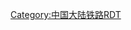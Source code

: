 {{Routemap|title=大临铁路|inline=<includeonly>1</includeonly>|style=width:320px;|map=
CONTg~~ ~~ ~~{{RoutemapRoute|Licon=u|[[广大铁路]]往{{站|广通}}}}
\ABZg+l\CONTfq~~ ~~ ~~{{RoutemapRoute|Licon=r|[[昆楚大铁路]]往{{站|昆明}}}}
DST~~ ~~'''[[大理东站|大理东]]'''
CONTgq\ABZgr+r\~~ ~~ ~~{{RoutemapRoute|Licon=l|[[滇藏铁路]]往{{站|丽江}}、{{站|拉萨}}}}
BHF~~ ~~'''[[大理站|大理]]'''
exCONTgq\eABZgr\~~ ~~ ~~{{RoutemapRoute|Licon=l|[[大瑞铁路]]往{{站|瑞丽}}}}
TUNNEL1~~ ~~大麦地隧道
BST~~ ~~[[五茂林站|五茂林]]
BST~~ ~~[[大仓站|大仓]]
HST~~ ~~[[巍山站|巍山]]
WASSERq\hKRZWae\WASSERq~~ ~~ ~~礼社江桥
BST~~ ~~[[安乐站|安乐]]
TUNNEL1~~ ~~林保山隧道
HST~~ ~~[[南涧站|南涧]]
BST~~ ~~[[六五谷站|六五谷]]
TUNNEL1~~ ~~杏子山隧道
BST~~ ~~[[若巴谷站|若巴谷]]
TUNNEL1~~ ~~新华隧道
WASSERq\hKRZWae\WASSERq~~ ~~ ~~澜沧江大桥
BST~~ ~~[[小湾东站|小湾东]]
BST~~ ~~[[腰街站|腰街]]
TUNNEL1~~ ~~红豆山隧道
BST~~ ~~[[张家山站|张家山]]
WASSERq\hKRZWae\WASSERq~~ ~~ ~~罗闸河桥
BST~~ ~~[[罗闸河站|罗闸河]]
HST~~ ~~[[云县站|云县]] 
TUNNEL1~~ ~~白石头隧道
BST~~ ~~[[头道水站|头道水]]
BST~~ ~~[[杨家村站|杨家村]] 
BST~~ ~~[[丫口寨站|丫口寨]]
BST~~ ~~[[息铺站|息铺]] 
KBHFe~~ ~~'''[[临沧站|临沧]]'''
|bottom={{navbar|大临铁路RDT}}
*大临铁路全线35座隧道及69座桥梁，本模板只展示长度在2公里以上的隧道和重要桥梁，多数隧道和桥梁予以省略}}<noinclude>
{{rdt intro|[[大临铁路]]}}
[[Category:中国大陆铁路RDT]]
</noinclude>